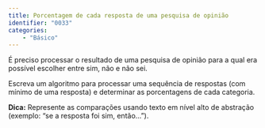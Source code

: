 ```yaml
---
title: Porcentagem de cada resposta de uma pesquisa de opinião 
identifier: "0033"
categories:
    - "Básico"
---
```

::: {#exr-0033}
É preciso processar o resultado de uma pesquisa de opinião para a qual era possível escolher entre sim, não e não sei.

Escreva um algoritmo para processar uma sequência de respostas (com mínimo de uma resposta) e determinar as porcentagens de cada categoria.

**Dica:** Represente as comparações usando texto em nível alto de abstração (exemplo: "se a resposta foi sim, então...").
:::
